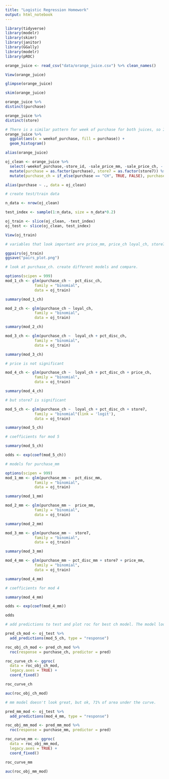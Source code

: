 ```yaml
---
title: "Logistic Regression Homework"
output: html_notebook
---
```



```r
library(tidyverse)
library(modelr)
library(skimr)
library(janitor)
library(GGally)
library(modelr)
library(pROC)

orange_juice <- read_csv("data/orange_juice.csv") %>% clean_names()

View(orange_juice)

glimpse(orange_juice)

skim(orange_juice)

orange_juice %>% 
distinct(purchase)

orange_juice %>% 
distinct(store)

# There is a similar pattern for week of purchase for both juices, so I will leave it out. 
orange_juice %>% 
  ggplot(aes(x = weekof_purchase, fill = purchase)) + 
  geom_histogram()

alias(orange_juice)


```

```r
oj_clean <- orange_juice %>% 
  select(-weekof_purchase,-store_id, -sale_price_mm, -sale_price_ch, - price_diff, -list_price_diff, -store, -disc_ch, -disc_mm) %>%
  mutate(purchase = as.factor(purchase), store7 = as.factor(store7)) %>% 
  mutate(purchase_ch = if_else(purchase == "CH", TRUE, FALSE), purchase_mm = if_else(purchase == "MM", TRUE, FALSE))

```


```r
alias(purchase ~ ., data = oj_clean)
```
```r
# create test/train data

n_data <- nrow(oj_clean)

test_index <- sample(1:n_data, size = n_data*0.2)

oj_train <- slice(oj_clean, -test_index)
oj_test <- slice(oj_clean, test_index)

View(oj_train)


```

```r
# variables that look important are price_mm, price_ch loyal_ch, store7, pctdisc_mm, pctdisc_ch. Discounts look most important. 

ggpairs(oj_train)
ggsave("pairs_plot.png")
```

```r

# look at purchase_ch. create different models and compare. 

options(scipen = 999)
mod_1_ch <- glm(purchase_ch ~  pct_disc_ch,
             family = "binomial",
             data = oj_train)

summary(mod_1_ch)

mod_2_ch <- glm(purchase_ch ~ loyal_ch,
             family = "binomial",
             data = oj_train)

summary(mod_2_ch)

mod_3_ch <- glm(purchase_ch ~  loyal_ch + pct_disc_ch,
             family = "binomial",
             data = oj_train)

summary(mod_3_ch)

# price is not significant 

mod_4_ch <- glm(purchase_ch ~  loyal_ch + pct_disc_ch + price_ch,
             family = "binomial",
             data = oj_train)

summary(mod_4_ch)

# but store7 is significant 

mod_5_ch <- glm(purchase_ch ~  loyal_ch + pct_disc_ch + store7,
             family = "binomial"(link = 'logit'),
             data = oj_train)

summary(mod_5_ch) 

```


```r
# coefficients for mod 5 

summary(mod_5_ch)

odds <- exp(coef(mod_5_ch))

```


```r
# models for purchase_mm 

options(scipen = 999)
mod_1_mm <- glm(purchase_mm ~  pct_disc_mm,
             family = "binomial",
             data = oj_train)

summary(mod_1_mm)

mod_2_mm <- glm(purchase_mm ~  price_mm,
             family = "binomial",
             data = oj_train)

summary(mod_2_mm)

mod_3_mm <- glm(purchase_mm ~  store7,
             family = "binomial",
             data = oj_train)

summary(mod_3_mm)

mod_4_mm <- glm(purchase_mm ~ pct_disc_mm + store7 + price_mm,
             family = "binomial",
             data = oj_train)

summary(mod_4_mm)


```
```r
# coefficients for mod 4

summary(mod_4_mm)

odds <- exp(coef(mod_4_mm))

odds
```



```r
# add predictions to test and plot roc for best ch model. The model looks good - 90% of area covered under the curve. 

pred_ch_mod <- oj_test %>%
  add_predictions(mod_5_ch, type = "response")

roc_obj_ch_mod <- pred_ch_mod %>%
  roc(response = purchase_ch, predictor = pred)

roc_curve_ch <- ggroc(
  data = roc_obj_ch_mod, 
  legacy.axes = TRUE) +
  coord_fixed()

roc_curve_ch

auc(roc_obj_ch_mod)

```

```r
# mm model doesn't look great, but ok, 71% of area under the curve. 

pred_mm_mod <- oj_test %>%
  add_predictions(mod_4_mm, type = "response")

roc_obj_mm_mod <- pred_mm_mod %>%
  roc(response = purchase_mm, predictor = pred)

roc_curve_mm <- ggroc(
  data = roc_obj_mm_mod, 
  legacy.axes = TRUE) +
  coord_fixed()

roc_curve_mm

auc(roc_obj_mm_mod)





```







